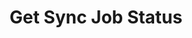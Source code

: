 ---
title: "Get Sync Job Status"
description: "Get the status of a sync job by ID."
openapi: "GET /syncs/{id}"
---